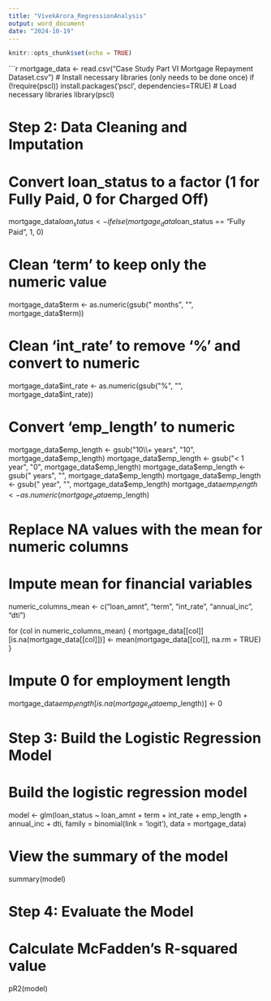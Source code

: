 ---
title: "VivekArora_RegressionAnalysis"
output: word_document
date: "2024-10-19"
---

```{r setup, include=FALSE}
knitr::opts_chunk$set(echo = TRUE)
```


```{r}
mortgage_data <- read.csv("Case Study Part VI Mortgage Repayment Dataset.csv")
# Install necessary libraries (only needs to be done once)
if (!require(pscl)) install.packages('pscl', dependencies=TRUE)
# Load necessary libraries
library(pscl)

# Step 2: Data Cleaning and Imputation

# Convert loan_status to a factor (1 for Fully Paid, 0 for Charged Off)
mortgage_data$loan_status <- ifelse(mortgage_data$loan_status == "Fully Paid", 1, 0)

# Clean 'term' to keep only the numeric value
mortgage_data$term <- as.numeric(gsub(" months", "", mortgage_data$term))

# Clean 'int_rate' to remove '%' and convert to numeric
mortgage_data$int_rate <- as.numeric(gsub("%", "", mortgage_data$int_rate))

# Convert 'emp_length' to numeric
mortgage_data$emp_length <- gsub("10\\+ years", "10", mortgage_data$emp_length)
mortgage_data$emp_length <- gsub("< 1 year", "0", mortgage_data$emp_length)
mortgage_data$emp_length <- gsub(" years", "", mortgage_data$emp_length)
mortgage_data$emp_length <- gsub(" year", "", mortgage_data$emp_length)
mortgage_data$emp_length <- as.numeric(mortgage_data$emp_length)

# Replace NA values with the mean for numeric columns

# Impute mean for financial variables
numeric_columns_mean <- c("loan_amnt", "term", "int_rate", "annual_inc", "dti")

for (col in numeric_columns_mean) {
  mortgage_data[[col]][is.na(mortgage_data[[col]])] <- mean(mortgage_data[[col]], na.rm = TRUE)
}

# Impute 0 for employment length
mortgage_data$emp_length[is.na(mortgage_data$emp_length)] <- 0

# Step 3: Build the Logistic Regression Model

# Build the logistic regression model
model <- glm(loan_status ~ loan_amnt + term + int_rate + emp_length + annual_inc + dti,
             family = binomial(link = 'logit'), data = mortgage_data)

# View the summary of the model
summary(model)

# Step 4: Evaluate the Model

# Calculate McFadden's R-squared value
pR2(model)

